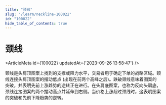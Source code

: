 ```yaml
---
title: "颈线"
slug: "/learn/neckline-100022"
id: "100022"
hide_table_of_contents: true
---
```



# 颈线

<ArticleMeta id={100022} updatedAt={'2023-09-26 13:58:47'} />
<div className='border-solid border-b border-t-0 my-4 border-[var(--ifm-color-gray-300)]' />

颈线是头肩顶图案上找到的支撑或阻力水平，交易者用于确定下单的战略区域。颈线连接头肩顶图案的摆动低点 (出现在前两个高峰之后)。跌破颈线意味着图案的突破，并表明先前上涨趋势的逆转正在进行。在头肩底图案，也称为反向头肩底，颈线连接图案的两个摆动高点并延伸到右侧。当价格上涨超过颈线时，这表明图案的突破和先前下降趋势的逆转。
